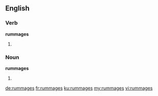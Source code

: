 ==English==

===Verb===
'''rummages'''

# {{third-person singular of|rummage}}

===Noun===
'''rummages'''

# {{context|obsolete|lang=en}} {{plural of|rummage}}

[[de:rummages]]
[[fr:rummages]]
[[ku:rummages]]
[[my:rummages]]
[[vi:rummages]]